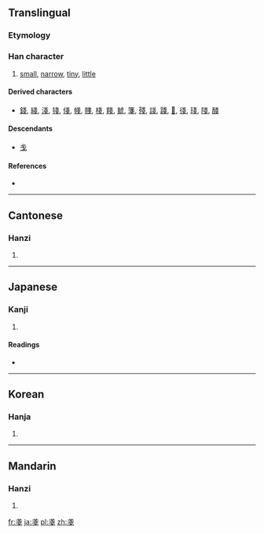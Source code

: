 {{also|戋}}
==Translingual==
{{Hani-forms|[[戋]]|戔}}

===Etymology===
{{Han compound|戈|戈|ls=ic}}

===Han character===
{{Han char|rn=62|rad=戈|as=04|sn=8|four=5350<sub>3</sub>|canj=戈戈 (II)|ids=⿱戈戈}}

# [[small]], [[narrow]], [[tiny]], [[little]]

====Derived characters====
* [[錢]], [[綫]], [[淺]], [[㹽]], [[俴]], [[帴]], [[賤]], [[棧]], [[餞]], [[虦]], [[箋]], [[殘]], [[諓]], [[踐]], [[𧗸]], [[㣤]], [[琖]], [[䧖]], [[醆]]

====Descendants====
* [[戋]]

====References====
* {{Han ref|kx=0412.140|dkj=11559|dj=0754.120|hdz=21402.060|uh=6214|ud=25108|bh=CCB1|bd=52401}}

----

==Cantonese==

===Hanzi===
{{yue-hanzi|jyut=[[zin1]]|y=jin1|sim=戋}}

# {{defn|lang=yue|sort=戈04}}

----

==Japanese==

===Kanji===
{{ja-kanji|grade=|rs=戈04}}

# {{defn|lang=ja|sort=戈04}}

====Readings====
* {{ja-readings|on=[[さん]] (san), [[せん]] (sen), [[ざん]] (zan)|kun=[[そこなう]] (sokonau), [[あまり]] (amari), [[せまい]] (semai)}}

----

==Korean==

===Hanja===
{{ko-hanja|hangeul=잔|eumhun=|rv=jan|mr=chan|y=can}}

# {{defn|lang=ko|sort=戈04}}

----

==Mandarin==

===Hanzi===
{{cmn-hanzi|sim=戋|pin=[[jiān]] ([[jian1]])|wg=chien<sup>1</sup>}}

# {{defn|lang=cmn|sort=戈04}}

[[fr:戔]]
[[ja:戔]]
[[pl:戔]]
[[zh:戔]]